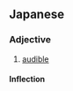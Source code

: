 ==Japanese==
{{ja-kanjitab|か|ちょう|yomi=o}}

===Adjective===
{{ja-adj|かちょう|infl=na|kyu=可聽}}

# [[audible]]

====Inflection====
{{ja-na|か-ちょう}}